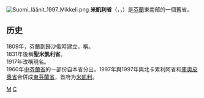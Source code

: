 {{unreferenced|time=2020-05-13T10:14:32+00:00}}
[[File:Suomi_läänit_1997_Mikkeli.png|thumb]]
'''米凱利省'''（{{lang-fi|Mikkelin lääni}}，{{lang-sv|S:t Michels län}}，{{lang-ru|Санкт-Михельская губерния}}）是[[芬蘭|芬蘭]]東南部的一個舊省。

== 历史 ==
1809年，芬蘭劃歸沙俄時建立，稱'''{{tsl|fi|Kymenkartanon lääni|屈门卡尔塔诺省}}'''。<br>
1831年後稱'''聖米凱利省'''。<br>
1917年改稱現名。<br>
1960年[[中芬蘭省|中芬蘭省]]的一部份自本省分出，1997年與1997年與北卡累利阿省和[[庫奧皮奧省|庫奧皮奧省]]合併成[[東芬蘭省|東芬蘭省]]，首府为[[米凱利|米凱利]]。

{{Provinces of Finland}}
{{ImpRussia}}
[[Category:芬蘭省份|M]]
[[Category:俄羅斯帝國行政區劃|С]]